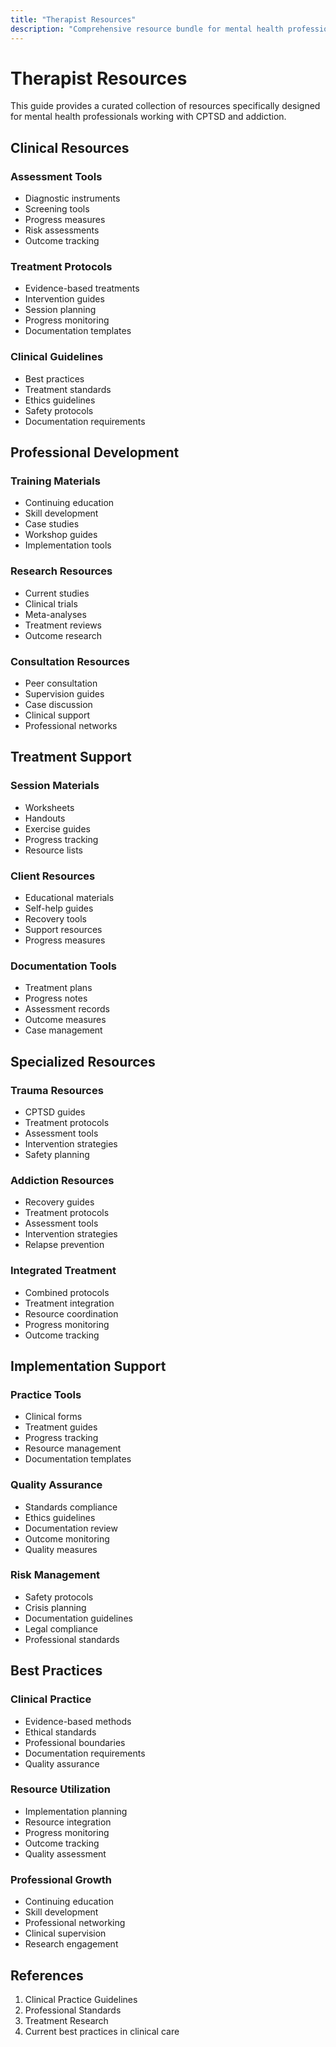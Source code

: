 ```yaml
---
title: "Therapist Resources"
description: "Comprehensive resource bundle for mental health professionals"
---
```


# Therapist Resources

This guide provides a curated collection of resources specifically designed for mental health professionals working with CPTSD and addiction.

## Clinical Resources

### Assessment Tools

- Diagnostic instruments
- Screening tools
- Progress measures
- Risk assessments
- Outcome tracking

### Treatment Protocols

- Evidence-based treatments
- Intervention guides
- Session planning
- Progress monitoring
- Documentation templates

### Clinical Guidelines

- Best practices
- Treatment standards
- Ethics guidelines
- Safety protocols
- Documentation requirements

## Professional Development

### Training Materials

- Continuing education
- Skill development
- Case studies
- Workshop guides
- Implementation tools

### Research Resources

- Current studies
- Clinical trials
- Meta-analyses
- Treatment reviews
- Outcome research

### Consultation Resources

- Peer consultation
- Supervision guides
- Case discussion
- Clinical support
- Professional networks

## Treatment Support

### Session Materials

- Worksheets
- Handouts
- Exercise guides
- Progress tracking
- Resource lists

### Client Resources

- Educational materials
- Self-help guides
- Recovery tools
- Support resources
- Progress measures

### Documentation Tools

- Treatment plans
- Progress notes
- Assessment records
- Outcome measures
- Case management

## Specialized Resources

### Trauma Resources

- CPTSD guides
- Treatment protocols
- Assessment tools
- Intervention strategies
- Safety planning

### Addiction Resources

- Recovery guides
- Treatment protocols
- Assessment tools
- Intervention strategies
- Relapse prevention

### Integrated Treatment

- Combined protocols
- Treatment integration
- Resource coordination
- Progress monitoring
- Outcome tracking

## Implementation Support

### Practice Tools

- Clinical forms
- Treatment guides
- Progress tracking
- Resource management
- Documentation templates

### Quality Assurance

- Standards compliance
- Ethics guidelines
- Documentation review
- Outcome monitoring
- Quality measures

### Risk Management

- Safety protocols
- Crisis planning
- Documentation guidelines
- Legal compliance
- Professional standards

## Best Practices

### Clinical Practice

- Evidence-based methods
- Ethical standards
- Professional boundaries
- Documentation requirements
- Quality assurance

### Resource Utilization

- Implementation planning
- Resource integration
- Progress monitoring
- Outcome tracking
- Quality assessment

### Professional Growth

- Continuing education
- Skill development
- Professional networking
- Clinical supervision
- Research engagement

## References

1. Clinical Practice Guidelines
2. Professional Standards
3. Treatment Research
4. Current best practices in clinical care
